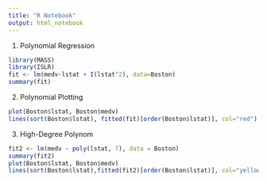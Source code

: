 ```yaml
---
title: "R Notebook"
output: html_notebook
---
```


1. Polynomial Regression
```r
library(MASS)
library(ISLR)
fit <- lm(medv~lstat + I(lstat^2), data=Boston)
summary(fit)
```
2. Polynomial Plotting
```r
plot(Boston$lstat, Boston$medv)
lines(sort(Boston$lstat), fitted(fit)[order(Boston$lstat)], col="red")
```
3. High-Degree Polynom
```r
fit2 <- lm(medv ~ poly(lstat, 7), data = Boston)
summary(fit2)
plot(Boston$lstat, Boston$medv)
lines(sort(Boston$lstat),fitted(fit2)[order(Boston$lstat)], col="yellow")
```

